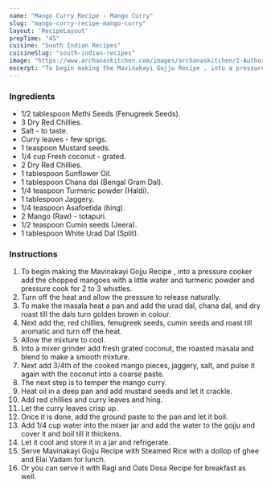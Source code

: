 ---
name: "Mango Curry Recipe - Mango Curry"
slug: "mango-curry-recipe-mango-curry"
layout: 'RecipeLayout'
prepTime: "45"
cuisine: "South Indian Recipes"
cuisineSlug: "south-indian-recipes"
image: "https://www.archanaskitchen.com/images/archanaskitchen/1-Author/Madhuri_Aggarwal/Maavinkaayi_Gojju.jpg"
excerpt: "To begin making the Mavinakayi Gojju Recipe , into a pressure cooker add the chopped mangoes with a little water and turmeric powder and pressure cook for 2 to 3 whistles"
---

### Ingredients

- 1/2 tablespoon Methi Seeds (Fenugreek Seeds).
- 3 Dry Red Chillies.
- Salt - to taste.
- Curry leaves - few sprigs.
- 1 teaspoon Mustard seeds.
- 1/4 cup Fresh coconut - grated.
- 2 Dry Red Chillies.
- 1 tablespoon Sunflower Oil.
- 1 tablespoon Chana dal (Bengal Gram Dal).
- 1/4 teaspoon Turmeric powder (Haldi).
- 1 tablespoon Jaggery.
- 1/4 teaspoon Asafoetida (hing).
- 2 Mango (Raw) - totapuri.
- 1/2 teaspoon Cumin seeds (Jeera).
- 1 tablespoon White Urad Dal (Split).

### Instructions

1. To begin making the Mavinakayi Gojju Recipe , into a pressure cooker add the chopped mangoes with a little water and turmeric powder and pressure cook for 2 to 3 whistles.
1. Turn off the heat and allow the pressure to release naturally.
1. To make the masala heat a pan and add the urad dal, chana dal,  and dry roast till the dals turn golden brown in colour.
1. Next add the, red chillies,  fenugreek seeds, cumin seeds and roast till aromatic and turn off the heat.
1.  Allow the mixture to cool.
1. Into a mixer grinder add fresh grated coconut, the roasted masala and blend to make a smooth mixture.
1. Next add 3/4th of the cooked mango pieces, jaggery, salt, and pulse it again with the coconut into a coarse paste.
1. The next step is to temper the mango curry.
1. Heat oil in a deep pan and add mustard seeds and let it crackle.
1. Add red chillies and curry leaves and hing.
1. Let the curry leaves crisp up.
1. Once it is done, add the ground paste to the pan and let it boil.
1. Add 1/4 cup water into the mixer jar and add the water to the gojju and cover it and boil till it thickens.
1. Let it cool and store it in a jar and refrigerate.
1. Serve Mavinakayi Gojju Recipe with Steamed Rice with a dollop of ghee and Elai Vadam for lunch.
1. Or you can serve it with Ragi and Oats Dosa Recipe for breakfast as well.
